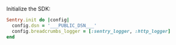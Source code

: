 Initialize the SDK:

```ruby
Sentry.init do |config|
  config.dsn = '___PUBLIC_DSN___'
  config.breadcrumbs_logger = [:sentry_logger, :http_logger]
end
```
